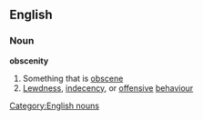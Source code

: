 ==English==
===Noun===
'''obscenity'''
#Something that is [[obscene]]
#[[Lewdness]], [[indecency]], or [[offensive]] [[behaviour]]
[[Category:English nouns]]